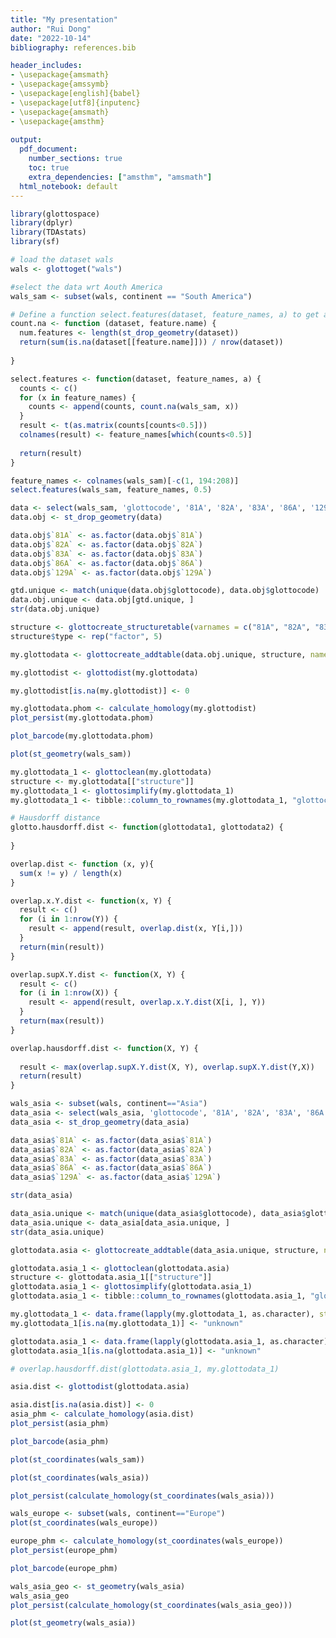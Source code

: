 ```yaml
---
title: "My presentation"
author: "Rui Dong"
date: "2022-10-14"
bibliography: references.bib

header_includes:
- \usepackage{amsmath}
- \usepackage{amssymb}
- \usepackage[english]{babel}
- \usepackage[utf8]{inputenc}
- \usepackage{amsmath}
- \usepackage{amsthm}
  
output:
  pdf_document:
    number_sections: true
    toc: true
    extra_dependencies: ["amsthm", "amsmath"]
  html_notebook: default
---
```


```{=latex}
\section{How I can contribute to the SAPPHIRE project}
```


```{=latex}
\subsection{Update the \texttt{glottodist} with metrics other than Gower's distance}
We can implement other kinds of metrics like listed in \cite{Boriah2008SimilarityMF},
Take Eskin's distance as an example:
$$
S_k(X_k, Y_k)
=
\begin{cases}
1 &\text{if } X_k=Y_k\\
\frac{n_k^2}{n_k^2+2} &\text{otherwise}
\end{cases}
$$
```

```{=latex}
\subsection{Add a function to compute the Hausdorff distance of two datasets}

def Hausdorff
```


```{=latex}
\subsection{Topological data analysis (TDA)}
sdfs \cite{Atienza_2020}
```

```{=latex}
\subsection{Spectral graph theory methods}

```



```r
library(glottospace)
library(dplyr)
library(TDAstats)
library(sf)
```

```r
# load the dataset wals
wals <- glottoget("wals")
```

```r
#select the data wrt Aouth America 
wals_sam <- subset(wals, continent == "South America")
```

```r
# Define a function select.features(dataset, feature_names, a) to get all features of dataset that the percentage of NA values is less than the threshold a
count.na <- function (dataset, feature.name) {
  num.features <- length(st_drop_geometry(dataset))
  return(sum(is.na(dataset[[feature.name]])) / nrow(dataset))
  
}

select.features <- function(dataset, feature_names, a) {
  counts <- c()
  for (x in feature_names) {
    counts <- append(counts, count.na(wals_sam, x))
  }
  result <- t(as.matrix(counts[counts<0.5]))
  colnames(result) <- feature_names[which(counts<0.5)]
  
  return(result)
}
```

```r
feature_names <- colnames(wals_sam)[-c(1, 194:208)]
select.features(wals_sam, feature_names, 0.5)
```

```r
data <- select(wals_sam, 'glottocode', '81A', '82A', '83A', '86A', '129A')
data.obj <- st_drop_geometry(data)

data.obj$`81A` <- as.factor(data.obj$`81A`)
data.obj$`82A` <- as.factor(data.obj$`82A`)
data.obj$`83A` <- as.factor(data.obj$`83A`)
data.obj$`86A` <- as.factor(data.obj$`86A`)
data.obj$`129A` <- as.factor(data.obj$`129A`)
```

```r
gtd.unique <- match(unique(data.obj$glottocode), data.obj$glottocode)
data.obj.unique <- data.obj[gtd.unique, ]
str(data.obj.unique)
```

```r
structure <- glottocreate_structuretable(varnames = c("81A", "82A", "83A", "86A", "129A"))
structure$type <- rep("factor", 5)

```

```r
my.glottodata <- glottocreate_addtable(data.obj.unique, structure, name="structure")
```

```r
my.glottodist <- glottodist(my.glottodata)
```


```r
my.glottodist[is.na(my.glottodist)] <- 0
```

```r
my.glottodata.phom <- calculate_homology(my.glottodist)
plot_persist(my.glottodata.phom)
```

```r
plot_barcode(my.glottodata.phom)
```

```r
plot(st_geometry(wals_sam))
```

```r
my.glottodata_1 <- glottoclean(my.glottodata)
structure <- my.glottodata[["structure"]]
my.glottodata_1 <- glottosimplify(my.glottodata_1)
my.glottodata_1 <- tibble::column_to_rownames(my.glottodata_1, "glottocode")
```


```r
# Hausdorff distance
glotto.hausdorff.dist <- function(glottodata1, glottodata2) {
  
}
```


```r
overlap.dist <- function (x, y){
  sum(x != y) / length(x)
}

overlap.x.Y.dist <- function(x, Y) {
  result <- c()
  for (i in 1:nrow(Y)) {
    result <- append(result, overlap.dist(x, Y[i,]))
  }  
  return(min(result))
}

overlap.supX.Y.dist <- function(X, Y) {
  result <- c()
  for (i in 1:nrow(X)) {
    result <- append(result, overlap.x.Y.dist(X[i, ], Y))
  }
  return(max(result))
}

overlap.hausdorff.dist <- function(X, Y) {
  
  result <- max(overlap.supX.Y.dist(X, Y), overlap.supX.Y.dist(Y,X))
  return(result)
}
```

```r
wals_asia <- subset(wals, continent=="Asia")
data_asia <- select(wals_asia, 'glottocode', '81A', '82A', '83A', '86A', '129A')
data_asia <- st_drop_geometry(data_asia)

data_asia$`81A` <- as.factor(data_asia$`81A`)
data_asia$`82A` <- as.factor(data_asia$`82A`)
data_asia$`83A` <- as.factor(data_asia$`83A`)
data_asia$`86A` <- as.factor(data_asia$`86A`)
data_asia$`129A` <- as.factor(data_asia$`129A`)

str(data_asia)

data_asia.unique <- match(unique(data_asia$glottocode), data_asia$glottocode)
data_asia.unique <- data_asia[data_asia.unique, ]
str(data_asia.unique)

glottodata.asia <- glottocreate_addtable(data_asia.unique, structure, name="structure")
```


```r
glottodata.asia_1 <- glottoclean(glottodata.asia)
structure <- glottodata.asia_1[["structure"]]
glottodata.asia_1 <- glottosimplify(glottodata.asia_1)
glottodata.asia_1 <- tibble::column_to_rownames(glottodata.asia_1, "glottocode")
```

```r
my.glottodata_1 <- data.frame(lapply(my.glottodata_1, as.character), stringsAsFactors = FALSE)
my.glottodata_1[is.na(my.glottodata_1)] <- "unknown"

glottodata.asia_1 <- data.frame(lapply(glottodata.asia_1, as.character), stringsAsFactors = FALSE)
glottodata.asia_1[is.na(glottodata.asia_1)] <- "unknown"
```


```r
# overlap.hausdorff.dist(glottodata.asia_1, my.glottodata_1)
```


```r
asia.dist <- glottodist(glottodata.asia)

asia.dist[is.na(asia.dist)] <- 0
asia_phm <- calculate_homology(asia.dist)
plot_persist(asia_phm)
```
```r
plot_barcode(asia_phm)
```

```r
plot(st_coordinates(wals_sam))
```

```r
plot(st_coordinates(wals_asia))
```

```r
plot_persist(calculate_homology(st_coordinates(wals_asia)))
```

```r
wals_europe <- subset(wals, continent=="Europe")
plot(st_coordinates(wals_europe))
```

```r
europe_phm <- calculate_homology(st_coordinates(wals_europe))
plot_persist(europe_phm)
```
```r
plot_barcode(europe_phm)
```
```r
wals_asia_geo <- st_geometry(wals_asia)
wals_asia_geo
plot_persist(calculate_homology(st_coordinates(wals_asia_geo)))
```

```r
plot(st_geometry(wals_asia))
```


```{=latex}
\bibliographystyle{unsrt}
\bibliography{references}
```

